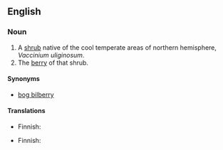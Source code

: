 {{wikipedia|vaccinium uliginosum}}
==English==

===Noun===
{{en-noun|sg=[[northern]] [[bilberry]]|northern bilberries}}

# A [[shrub]] native of the cool temperate areas of northern hemisphere, ''Vaccinium uliginosum''.
# The [[berry]] of that shrub.

====Synonyms====
*[[bog bilberry]]

====Translations====
{{trans-top|shrub}}
*Finnish: {{t|fi|juolukka}}
{{trans-mid}}
{{trans-bottom}}

{{trans-top|berry}}
*Finnish: {{t|fi|juolukka}}
{{trans-mid}}
{{trans-bottom}}